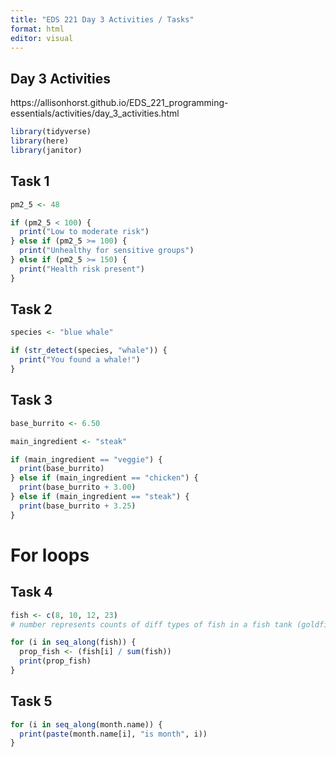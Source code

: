```yaml
---
title: "EDS 221 Day 3 Activities / Tasks"
format: html
editor: visual
---
```


## Day 3 Activities

https://allisonhorst.github.io/EDS_221_programming-essentials/activities/day_3_activities.html

```r
library(tidyverse)
library(here)
library(janitor)
```

## Task 1

```r
pm2_5 <- 48

if (pm2_5 < 100) {
  print("Low to moderate risk")
} else if (pm2_5 >= 100) {
  print("Unhealthy for sensitive groups")
} else if (pm2_5 >= 150) {
  print("Health risk present")
}
```

## Task 2

```r
species <- "blue whale"

if (str_detect(species, "whale")) {
  print("You found a whale!")
}
```

## Task 3

```r
base_burrito <- 6.50

main_ingredient <- "steak"

if (main_ingredient == "veggie") {
  print(base_burrito)
} else if (main_ingredient == "chicken") {
  print(base_burrito + 3.00)
} else if (main_ingredient == "steak") {
  print(base_burrito + 3.25)
}
```

# For loops

## Task 4

```r
fish <- c(8, 10, 12, 23)
# number represents counts of diff types of fish in a fish tank (goldfish, tetras, guppies, mollies)

for (i in seq_along(fish)) {
  prop_fish <- (fish[i] / sum(fish))
  print(prop_fish)
}
```

## Task 5

```r
for (i in seq_along(month.name)) {
  print(paste(month.name[i], "is month", i))
}

```
